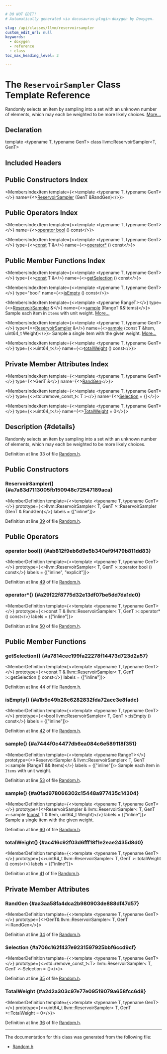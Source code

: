 ```yaml
---

# DO NOT EDIT!
# Automatically generated via docusaurus-plugin-doxygen by Doxygen.

slug: /api/classes/llvm/reservoirsampler
custom_edit_url: null
keywords:
  - doxygen
  - reference
  - class
toc_max_heading_level: 3

---
```





# The `ReservoirSampler` Class Template Reference

<DoxygenPage pluginConfig={pluginConfig}>

Randomly selects an item by sampling into a set with an unknown number of elements, which may each be weighted to be more likely choices. <a href="#details">More...</a>

## Declaration

<CodeBlock>template &lt;typename T, typename GenT&gt;
class llvm::ReservoirSampler&lt;T, GenT&gt;</CodeBlock>

## Included Headers

<IncludesList>
<IncludesListItem
  filePath="llvm/FuzzMutate/Random.h"
  permalink="/docs/api/files/include/include/llvm/include/llvm/fuzzmutate/random-h"
  isLocal="true" />
</IncludesList>

## Public Constructors Index

<MembersIndex>

<MembersIndexItem
  template={<>template &lt;typename T, typename GenT&gt;</>}
  name={<><a href="#a7a83d7113005fb150948c72547189aca">ReservoirSampler</a> (GenT &amp;RandGen)</>}>
</MembersIndexItem>

</MembersIndex>

## Public Operators Index

<MembersIndex>

<MembersIndexItem
  template={<>template &lt;typename T, typename GenT&gt;</>}
  name={<><a href="#ab812f9eb6d9e5b340ef9f479b811dd83">operator bool</a> () const</>}>
</MembersIndexItem>

<MembersIndexItem
  template={<>template &lt;typename T, typename GenT&gt;</>}
  type={<><a href="/docs/api/files/lib/lib/target/lib/target/aarch64/aarch64promoteconstant-cpp/#a90f8350fecae261c25be85d38b451bff">const</a> T &amp;</>}
  name={<><a href="#a29f22f8775d32e13df07be5dd7da1dc0">operator&#42;</a> () const</>}>
</MembersIndexItem>

</MembersIndex>

## Public Member Functions Index

<MembersIndex>

<MembersIndexItem
  template={<>template &lt;typename T, typename GenT&gt;</>}
  type={<><a href="/docs/api/files/lib/lib/target/lib/target/aarch64/aarch64promoteconstant-cpp/#a90f8350fecae261c25be85d38b451bff">const</a> T &amp;</>}
  name={<><a href="#a7814cec199fa22278f14473d723d2a57">getSelection</a> () const</>}>
</MembersIndexItem>

<MembersIndexItem
  template={<>template &lt;typename T, typename GenT&gt;</>}
  type="bool"
  name={<><a href="#a1b5c49b28c6282832fda72acc3e8fadc">isEmpty</a> () const</>}>
</MembersIndexItem>

<MembersIndexItem
  template={<>template &lt;typename RangeT&gt;</>}
  type={<><a href="/docs/api/classes/llvm/reservoirsampler">ReservoirSampler</a> &amp;</>}
  name={<><a href="#a7444f0c4477db6ea084c6e589118f351">sample</a> (RangeT &amp;&amp;Items)</>}>
Sample each item in <code>Items</code> with unit weight. <a href="#a7444f0c4477db6ea084c6e589118f351">More...</a>
</MembersIndexItem>

<MembersIndexItem
  template={<>template &lt;typename T, typename GenT&gt;</>}
  type={<><a href="/docs/api/classes/llvm/reservoirsampler">ReservoirSampler</a> &amp;</>}
  name={<><a href="#a0fad978066302c15448a977435c14304">sample</a> (const T &amp;Item, uint64&#95;t Weight)</>}>
Sample a single item with the given weight. <a href="#a0fad978066302c15448a977435c14304">More...</a>
</MembersIndexItem>

<MembersIndexItem
  template={<>template &lt;typename T, typename GenT&gt;</>}
  type={<>uint64&#95;t</>}
  name={<><a href="#ac416c92f03d6fff18f1e2eae2435d8d0">totalWeight</a> () const</>}>
</MembersIndexItem>

</MembersIndex>

## Private Member Attributes Index

<MembersIndex>

<MembersIndexItem
  template={<>template &lt;typename T, typename GenT&gt;</>}
  type={<>GenT &amp;</>}
  name={<><a href="#aa3aa58fa4dca2b980903de888df47d57">RandGen</a></>}>
</MembersIndexItem>

<MembersIndexItem
  template={<>template &lt;typename T, typename GenT&gt;</>}
  type={<>std::remove&#95;const&#95;t&lt; T &gt;</>}
  name={<><a href="#a706c162f437e9231597925bbf6ccd9cf">Selection</a> = &#123;&#125;</>}>
</MembersIndexItem>

<MembersIndexItem
  template={<>template &lt;typename T, typename GenT&gt;</>}
  type={<>uint64&#95;t</>}
  name={<><a href="#a2d2a303c97e77e09519079a658fcc6d8">TotalWeight</a> = 0</>}>
</MembersIndexItem>

</MembersIndex>

## Description {#details}

Randomly selects an item by sampling into a set with an unknown number of elements, which may each be weighted to be more likely choices.

Definition at line 33 of file <a href="/docs/api/files/include/include/llvm/include/llvm/fuzzmutate/random-h">Random.h</a>.

<SectionDefinition>

## Public Constructors

### ReservoirSampler() {#a7a83d7113005fb150948c72547189aca}

<MemberDefinition
  template={<>template &lt;typename T, typename GenT&gt;</>}
  prototype={<>llvm::ReservoirSampler&lt; T, GenT &gt;::ReservoirSampler (GenT &amp; RandGen)</>}
  labels = {["inline"]}>

Definition at line <a href="/docs/api/files/include/include/llvm/include/llvm/fuzzmutate/random-h/#l00039">39</a> of file <a href="/docs/api/files/include/include/llvm/include/llvm/fuzzmutate/random-h">Random.h</a>.
</MemberDefinition>

</SectionDefinition>

<SectionDefinition>

## Public Operators

### operator bool() {#ab812f9eb6d9e5b340ef9f479b811dd83}

<MemberDefinition
  template={<>template &lt;typename T, typename GenT&gt;</>}
  prototype={<>llvm::ReservoirSampler&lt; T, GenT &gt;::operator bool () const</>}
  labels = {["inline", "explicit"]}>

Definition at line <a href="/docs/api/files/include/include/llvm/include/llvm/fuzzmutate/random-h/#l00049">49</a> of file <a href="/docs/api/files/include/include/llvm/include/llvm/fuzzmutate/random-h">Random.h</a>.
</MemberDefinition>

### operator&#42;() {#a29f22f8775d32e13df07be5dd7da1dc0}

<MemberDefinition
  template={<>template &lt;typename T, typename GenT&gt;</>}
  prototype={<>const T &amp; llvm::ReservoirSampler&lt; T, GenT &gt;::operator&#42; () const</>}
  labels = {["inline"]}>

Definition at line <a href="/docs/api/files/include/include/llvm/include/llvm/fuzzmutate/random-h/#l00050">50</a> of file <a href="/docs/api/files/include/include/llvm/include/llvm/fuzzmutate/random-h">Random.h</a>.
</MemberDefinition>

</SectionDefinition>

<SectionDefinition>

## Public Member Functions

### getSelection() {#a7814cec199fa22278f14473d723d2a57}

<MemberDefinition
  template={<>template &lt;typename T, typename GenT&gt;</>}
  prototype={<>const T &amp; llvm::ReservoirSampler&lt; T, GenT &gt;::getSelection () const</>}
  labels = {["inline"]}>

Definition at line <a href="/docs/api/files/include/include/llvm/include/llvm/fuzzmutate/random-h/#l00044">44</a> of file <a href="/docs/api/files/include/include/llvm/include/llvm/fuzzmutate/random-h">Random.h</a>.
</MemberDefinition>

### isEmpty() {#a1b5c49b28c6282832fda72acc3e8fadc}

<MemberDefinition
  template={<>template &lt;typename T, typename GenT&gt;</>}
  prototype={<>bool llvm::ReservoirSampler&lt; T, GenT &gt;::isEmpty () const</>}
  labels = {["inline"]}>

Definition at line <a href="/docs/api/files/include/include/llvm/include/llvm/fuzzmutate/random-h/#l00042">42</a> of file <a href="/docs/api/files/include/include/llvm/include/llvm/fuzzmutate/random-h">Random.h</a>.
</MemberDefinition>

### sample() {#a7444f0c4477db6ea084c6e589118f351}

<MemberDefinition
  template={<>template &lt;typename RangeT&gt;</>}
  prototype={<>ReservoirSampler &amp; llvm::ReservoirSampler&lt; T, GenT &gt;::sample (RangeT &amp;&amp; Items)</>}
  labels = {["inline"]}>
Sample each item in <code>Items</code> with unit weight.

Definition at line <a href="/docs/api/files/include/include/llvm/include/llvm/fuzzmutate/random-h/#l00053">53</a> of file <a href="/docs/api/files/include/include/llvm/include/llvm/fuzzmutate/random-h">Random.h</a>.
</MemberDefinition>

### sample() {#a0fad978066302c15448a977435c14304}

<MemberDefinition
  template={<>template &lt;typename T, typename GenT&gt;</>}
  prototype={<>ReservoirSampler &amp; llvm::ReservoirSampler&lt; T, GenT &gt;::sample (<a href="/docs/api/files/lib/lib/target/lib/target/aarch64/aarch64promoteconstant-cpp/#a90f8350fecae261c25be85d38b451bff">const</a> T &amp; Item, uint64&#95;t Weight)</>}
  labels = {["inline"]}>
Sample a single item with the given weight.

Definition at line <a href="/docs/api/files/include/include/llvm/include/llvm/fuzzmutate/random-h/#l00060">60</a> of file <a href="/docs/api/files/include/include/llvm/include/llvm/fuzzmutate/random-h">Random.h</a>.
</MemberDefinition>

### totalWeight() {#ac416c92f03d6fff18f1e2eae2435d8d0}

<MemberDefinition
  template={<>template &lt;typename T, typename GenT&gt;</>}
  prototype={<>uint64&#95;t llvm::ReservoirSampler&lt; T, GenT &gt;::totalWeight () const</>}
  labels = {["inline"]}>

Definition at line <a href="/docs/api/files/include/include/llvm/include/llvm/fuzzmutate/random-h/#l00041">41</a> of file <a href="/docs/api/files/include/include/llvm/include/llvm/fuzzmutate/random-h">Random.h</a>.
</MemberDefinition>

</SectionDefinition>

<SectionDefinition>

## Private Member Attributes

### RandGen {#aa3aa58fa4dca2b980903de888df47d57}

<MemberDefinition
  template={<>template &lt;typename T, typename GenT&gt;</>}
  prototype={<>GenT&amp; llvm::ReservoirSampler&lt; T, GenT &gt;::RandGen</>}>

Definition at line <a href="/docs/api/files/include/include/llvm/include/llvm/fuzzmutate/random-h/#l00034">34</a> of file <a href="/docs/api/files/include/include/llvm/include/llvm/fuzzmutate/random-h">Random.h</a>.
</MemberDefinition>

### Selection {#a706c162f437e9231597925bbf6ccd9cf}

<MemberDefinition
  template={<>template &lt;typename T, typename GenT&gt;</>}
  prototype={<>std::remove&#95;const&#95;t&lt;T&gt; llvm::ReservoirSampler&lt; T, GenT &gt;::Selection = &#123;&#125;</>}>

Definition at line <a href="/docs/api/files/include/include/llvm/include/llvm/fuzzmutate/random-h/#l00035">35</a> of file <a href="/docs/api/files/include/include/llvm/include/llvm/fuzzmutate/random-h">Random.h</a>.
</MemberDefinition>

### TotalWeight {#a2d2a303c97e77e09519079a658fcc6d8}

<MemberDefinition
  template={<>template &lt;typename T, typename GenT&gt;</>}
  prototype={<>uint64&#95;t llvm::ReservoirSampler&lt; T, GenT &gt;::TotalWeight = 0</>}>

Definition at line <a href="/docs/api/files/include/include/llvm/include/llvm/fuzzmutate/random-h/#l00036">36</a> of file <a href="/docs/api/files/include/include/llvm/include/llvm/fuzzmutate/random-h">Random.h</a>.
</MemberDefinition>

</SectionDefinition>

<hr/>

The documentation for this class was generated from the following file:

<ul>
<li><a href="/docs/api/files/include/include/llvm/include/llvm/fuzzmutate/random-h">Random.h</a></li>
</ul>

</DoxygenPage>
